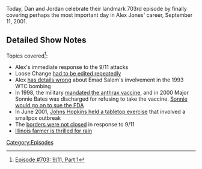{{Episode
    | title           = 9/11, Part 1
    | caption         = [https://knowledgefight.libsyn.com/703-911-part-1 Listen to this episode on Libsyn]
    | episodeNumber   = 703
    | length          = 02:06:15
    | airDate         = July 18, 2022
    | previousEpisode = [[702: July 11-12, 2022]]
    | nextEpisode     = [[704: 9/11, Part 2]]
}}

{{Stub}}

Today, Dan and Jordan celebrate their landmark 703rd episode by finally covering perhaps the most important day in Alex Jones' career, September 11, 2001.

==Detailed Show Notes==

Topics covered<ref>[https://knowledgefight.com/research/2022/7/17/episode-703-911-part-1 Episode #703: 9/11, Part 1]</ref>:

*Alex's immediate response to the 9/11 attacks
*Loose Change [http://www.slate.com/articles/news_and_politics/trutherism/2011/09/the_rise_of_truth.html had to be edited repeatedly]
*Alex [https://www.latimes.com/archives/la-xpm-1995-03-08-mn-40189-story.html has details wrong] about Emad Salem's involvement in the 1993 WTC bombing
*In 1998, the military [https://www.latimes.com/archives/la-xpm-2000-mar-31-mn-14533-story.html mandated the anthrax vaccine], and in 2000 Major Sonnie Bates was discharged for refusing to take the vaccine. [https://www.washingtonpost.com/archive/politics/2001/05/03/lawsuit-on-anthrax-vaccinations-targets-fda-role/4829b3a5-48e4-4833-911e-e7ea5a072595/ Sonnie would go on to sue the FDA]
*In June 2001, [https://www.centerforhealthsecurity.org/our-work/exercises/2001_dark-winter/about.html Johns Hopkins held a tabletop exercise] that involved a smallpox outbreak
*The [https://www.wilsoncenter.org/article/the-lessons-post-911-border-management borders were not closed] in response to 9/11
*[https://brownfieldagnews.com/news/rain-comes-at-optimal-time-for-illinois-farmer/ Illinois farmer is thrilled for rain]

[[Category:Episodes]]
